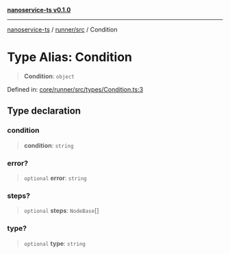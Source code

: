 [**nanoservice-ts v0.1.0**](/docs/ref/README)

***

[nanoservice-ts](/docs/ref/README) / [runner/src](/docs/ref/runner/src/README) / Condition

# Type Alias: Condition

> **Condition**: `object`

Defined in: [core/runner/src/types/Condition.ts:3](https://github.com/deskree-inc/nanoservice-ts/blob/3ff7c6796e400e5bcd826090854040c1559068d4/core/runner/src/types/Condition.ts#L3)

## Type declaration

### condition

> **condition**: `string`

### error?

> `optional` **error**: `string`

### steps?

> `optional` **steps**: `NodeBase`[]

### type?

> `optional` **type**: `string`
